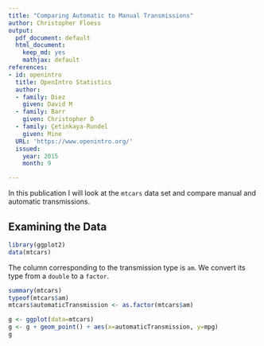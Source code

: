 ```yaml
---
title: "Comparing Automatic to Manual Transmissions"
author: Christopher Floess
output:
  pdf_document: default
  html_document:
    keep_md: yes
    mathjax: default
references:
- id: openintro
  title: OpenIntro Statistics
  author:
  - family: Diez
    given: David M
  - family: Barr
    given: Christopher D
  - family: Çetinkaya-Rundel
    given: Mine
  URL: 'https://www.openintro.org/'
  issued:
    year: 2015
    month: 9

---
```


In this publication I will look at the `mtcars` data set and compare
manual and automatic transmissions.

## Examining the Data

```R
library(ggplot2)
data(mtcars)
```

The column corresponding to the transmission type is `am`. We convert
its type from a `double` to a `factor`.

```R
summary(mtcars)
typeof(mtcars$am)
mtcars$automaticTransmission <- as.factor(mtcars$am)
```

```R
g <- ggplot(data=mtcars)
g <- g + geom_point() + aes(x=automaticTransmission, y=mpg)
g
```
